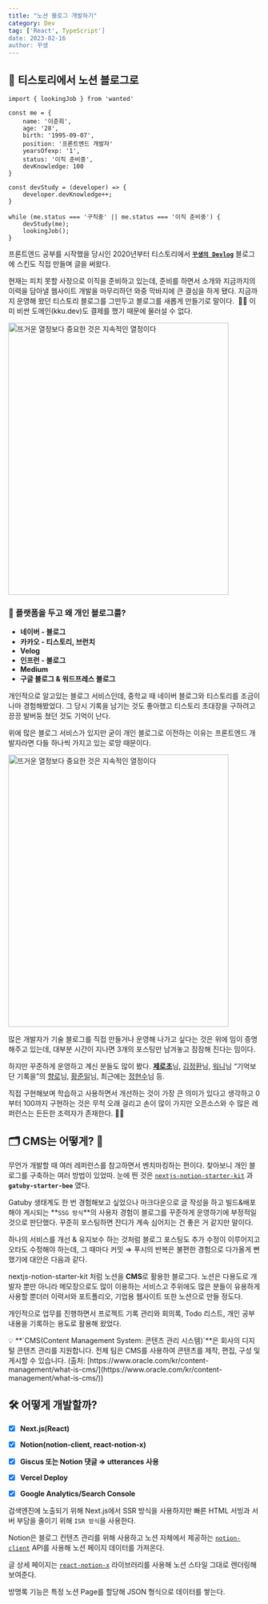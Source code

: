 ```yaml
---
title: "노션 블로그 개발하기"
category: Dev
tag: ['React', TypeScript']
date: 2023-02-16
author: 꾸생
---
```


## 🚀 티스토리에서 노션 블로그로

```tsx
import { lookingJob } from 'wanted'

const me = {
	name: '이준희',
	age: '28',
	birth: '1995-09-07',
	position: '프론트엔드 개발자'
	yearsOfexp: '1',
	status: '이직 준비중',
	devKnowledge: 100
}

const devStudy = (developer) => {
	developer.devKnowledge++;
}

while (me.status === '구직중' || me.status === '이직 준비중') {
	devStudy(me);
	lookingJob();
}
```

프론트엔드 공부를 시작했을 당시인 2020년부터 티스토리에서 [**`꾸생의 Devlog`**](https://juni-official.tistory.com/) 블로그에 스킨도 직접 만들며 글을 써왔다.

현재는 피치 못할 사정으로 이직을 준비하고 있는데, 준비를 하면서 소개와 지금까지의 이력을 담아낼 웹사이트 개발을 마무리하던 와중 막바지에 큰 결심을 하게 됐다. 지금까지 운영해 왔던 티스토리 블로그를 그만두고 블로그를 새롭게 만들기로 말이다.  😤😤 이미 비싼 도메인(kku.dev)도 결제를 했기 때문에 물러설 수 없다.

<p>
    <img src="/archive/dev/dev-blog-creation-experience/kku.webp" width="440" height="544" alt="뜨거운 열정보다 중요한 것은 지속적인 열정이다" />
</p>

### 📱 플랫폼을 두고 왜 개인 블로그를?

- **네이버 - 블로그**
- **카카오 - 티스토리, 브런치**
- **Velog**
- **인프런 - 블로그**
- **Medium**
- **구글 블로그 & 워드프레스 블로그**

개인적으로 알고있는 블로그 서비스인데, 중학교 때 네이버 블로그와 티스토리를 조금이나마 경험해봤었다. 그 당시 기록을 남기는 것도 좋아했고 티스토리 초대장을 구하려고 끙끙 발버둥 쳤던 것도 기억이 난다.

위에 많은 블로그 서비스가 있지만 굳이 개인 블로그로 이전하는 이유는 프론트엔드 개발자라면 다들 하나씩 가지고 있는 로망 때문이다.

<p>
    <img src="/archive/dev/dev-blog-creation-experience/fe-dream.webp" width="440" height="544" alt="뜨거운 열정보다 중요한 것은 지속적인 열정이다" />
</p>

많은 개발자가 기술 블로그를 직접 만들거나 운영해 나가고 싶다는 것은 위에 밈이 증명해주고 있는데, 대부분 시간이 지나면 3개의 포스팅만 남겨놓고 잠잠해 진다는 밈이다.

하지만 꾸준하게 운영하고 계신 분들도 많이 봤다. [**제로초**](https://www.zerocho.com/)님, [김정환](https://jeonghwan-kim.github.io/)님, [워니](https://wonny.space/)님 “기억보단 기록을”의 [향로](https://jojoldu.tistory.com/)님, [황준일](https://junilhwang.github.io/TIL/)님, 최근에는 [정현수](https://junghyeonsu.com/)님 등.

직접 구현해보며 학습하고 사용하면서 개선하는 것이 가장 큰 의미가 있다고 생각하고 0부터 100까지 구현하는 것은 무척 오래 걸리고 손이 많이 가지만 오픈소스와 수 많은 레퍼런스는 든든한 조력자가 존재한다. 💪🏻

## 🗂️ CMS는 어떻게? 🤔

무언가 개발할 때 여러 레퍼런스를 참고하면서 벤치마킹하는 편이다. 찾아보니 개인 블로그를 구축하는 여러 방법이 있었따. 눈에 띈 것은 [`nextjs-notion-starter-kit`](https://github.com/transitive-bullshit/nextjs-notion-starter-kit) 과 **`gatuby-starter-bee`** 였다.

Gatuby 생태계도 한 번 경험해보고 싶었으나 마크다운으로 글 작성을 하고 빌드&배포해야 게시되는 **`SSG 방식`**의 사용자 경험이 블로그를 꾸준하게 운영하기에 부정적일 것으로 판단했다. 꾸준히 포스팅하면 잔디가 계속 심어지는 건 좋은 거 같지만 말이다.

하나의 서비스를 개선 & 유지보수 하는 것처럼 블로그 포스팅도 추가 수정이 이루어지고 오타도 수정해야 하는데, 그 때마다 커밋 ⇒ 푸시의 반복은 불편한 경험으로 다가올게 뻔했기에 대안은 다음과 같다.

nextjs-notion-starter-kit 처럼 노션을 **CMS**로 활용한 블로그다. 노션은 다용도로 개발자 뿐만 아니라 메모장으로도 많이 이용하는 서비스고 주위에도 많은 분들이 유용하게 사용할 뿐더러 이력서와 포트폴리오, 기업용 웹사이트 또한 노션으로 만들 정도다.

개인적으로 업무를 진행하면서 프로젝트 기록 관리와 회의록, Todo 리스트, 개인 공부 내용을 기록하는 용도로 활용해 왔었다.

<aside>
💡 **`CMS(Content Management System: 콘텐츠 관리 시스템)`**은 회사의 디지털 콘텐츠 관리를 지원합니다. 전체 팀은 CMS를 사용하여 콘텐츠를 제작, 편집, 구성 및 게시할 수 있습니다. (출처: [https://www.oracle.com/kr/content-management/what-is-cms/](https://www.oracle.com/kr/content-management/what-is-cms/))
</aside>

## 🛠️ 어떻게 개발할까?

- [x]  **Next.js(React)**
- [x]  **Notion(notion-client, react-notion-x)**
- [x]  **Giscus 또는 Notion 댓글 ⇒ utterances 사용**
- [x]  **Vercel Deploy**
- [x]  **Google Analytics/Search Console**


검색엔진에 노출되기 위해 Next.js에서 SSR 방식을 사용하지만 빠른 HTML 서빙과 서버 부담을 줄이기 위해 `ISR 방식`을 사용한다.

Notion은 블로그 컨텐츠 관리를 위해 사용하고 노션 자체에서 제공하는 [`notion-client`](https://www.npmjs.com/package/notion-client) API를 사용해 노션 페이지 데이터를 가져온다.

글 상세 페이지는 [`react-notion-x`](https://github.com/NotionX/react-notion-x) 라이브러리를 사용해 노션 스타일 그대로 렌더링해 보여준다.

방명록 기능은 특정 노션 Page를 할당해 JSON 형식으로 데이터를 쌓는다.
